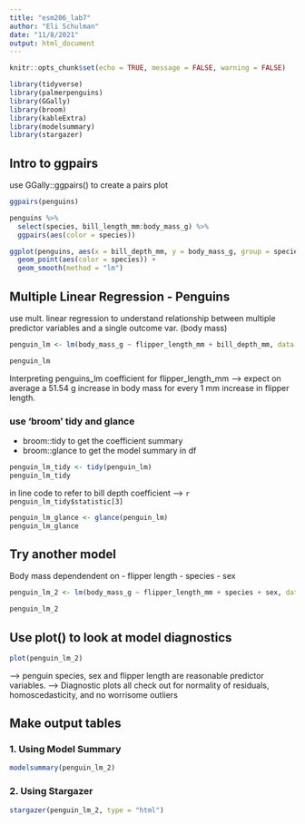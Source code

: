 ```yaml
---
title: "esm206_lab7"
author: "Eli Schulman"
date: "11/8/2021"
output: html_document
---
```


```r
knitr::opts_chunk$set(echo = TRUE, message = FALSE, warning = FALSE)

library(tidyverse)
library(palmerpenguins)
library(GGally)
library(broom)
library(kableExtra)
library(modelsummary)
library(stargazer)
```

## Intro to ggpairs

use GGally::ggpairs() to create a pairs plot

```r
ggpairs(penguins)
```

```r
penguins %>% 
  select(species, bill_length_mm:body_mass_g) %>% 
  ggpairs(aes(color = species))

ggplot(penguins, aes(x = bill_depth_mm, y = body_mass_g, group = species)) +
  geom_point(aes(color = species)) +
  geom_smooth(method = "lm")
```

## Multiple Linear Regression - Penguins

use mult. linear regression to understand relationship between multiple predictor variables and a single outcome var. (body mass)

```r
penguin_lm <- lm(body_mass_g ~ flipper_length_mm + bill_depth_mm, data = penguins)

penguin_lm
```

Interpreting penguins_lm coefficient for flipper_length_mm --> expect on average a 51.54 g increase in body mass for every 1 mm increase in flipper length.

### use 'broom' tidy and glance
- broom::tidy to get the coefficient summary
- broom::glance to get the model summary in df

```r
penguin_lm_tidy <- tidy(penguin_lm)
penguin_lm_tidy
```

in line code to refer to bill depth coefficient --> `r penguin_lm_tidy$statistic[3]`

```r
penguin_lm_glance <- glance(penguin_lm)
penguin_lm_glance
```

## Try another model

Body mass dependendent on
- flipper length
- species
- sex

```r
penguin_lm_2 <- lm(body_mass_g ~ flipper_length_mm + species + sex, data = penguins)

penguin_lm_2
```

## Use plot() to look at model diagnostics

```r
plot(penguin_lm_2)
```

--> penguin species, sex and flipper length are reasonable predictor variables. 
--> Diagnostic plots all check out for normality of residuals, homoscedasticity, and no worrisome outliers


## Make output tables

### 1. Using Model Summary
```r
modelsummary(penguin_lm_2)
```

### 2. Using Stargazer
```r
stargazer(penguin_lm_2, type = "html")
```




